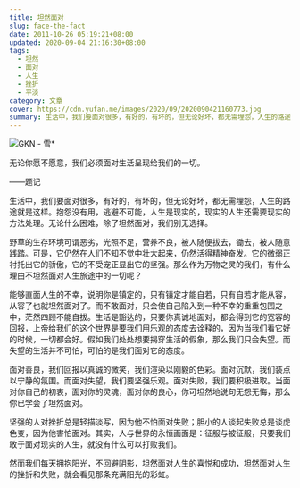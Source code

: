 ```yaml
---
title: 坦然面对
slug: face-the-fact
date: 2011-10-26 05:19:21+08:00
updated: 2020-09-04 21:16:30+08:00
tags:
  - 坦然
  - 面对
  - 人生
  - 挫折
  - 平淡
category: 文章
cover: https://cdn.yufan.me/images/2020/09/2020090421160773.jpg
summary: 生活中，我们要面对很多，有好的，有坏的，但无论好坏，都无需埋怨，人生的路途就是这样。抱怨没有用，逃避不可能，人生是现实的，现实的人生还需要现实的方法处理。
---
```


![GKN - 雪*](https://cdn.yufan.me/images/2020/09/2020090421113833.jpg)

<MusicPlayer netease={276709} />

无论你愿不愿意，我们必须面对生活呈现给我们的一切。

——题记

生活中，我们要面对很多，有好的，有坏的，但无论好坏，都无需埋怨，人生的路途就是这样。抱怨没有用，逃避不可能，人生是现实的，现实的人生还需要现实的方法处理。无论什么困难，除了坦然面对，我们别无选择。

野草的生存环境可谓恶劣，光照不足，营养不良，被人随便拔去，锄去，被人随意践踏。可是，它仍然在人们不知不觉中壮大起来，仍然活得精神奋发。它的微弱正衬托出它的骄傲，它的不受宠正显出它的坚强。那么作为万物之灵的我们，有什么理由不坦然面对人生旅途中的一切呢？

能够直面人生的不幸，说明你是镇定的，只有镇定才能自若，只有自若才能从容，从容了也就坦然面对了。而不敢面对，只会使自己陷入到一种不幸的重重包围之中，茫然四顾不能自拔。生活是豁达的，只要你真诚地面对，都会得到它的宽容的回报，上帝给我们的这个世界是要我们用乐观的态度去诠释的，因为当我们看它好的时候，一切都会好。假如我们处处想要揭穿生活的假象，那么我们只会失望。而失望的生活并不可怕，可怕的是我们面对它的态度。

面对善良，我们回报以真诚的微笑，我们渲染以刚毅的色彩。面对沉默，我们装点以宁静的氛围。而面对失望，我们要坚强乐观。面对失败，我们要积极进取。当面对你自己的初衷，面对你的灵魂，面对你的良心，你可坦然地说句无怨无悔，那么你已学会了坦然面对。

坚强的人对挫折总是轻描淡写，因为他不怕面对失败；胆小的人谈起失败总是谈虎色变，因为他害怕面对。其实，人与世界的永恒画面是：征服与被征服，只要我们敢于面对现实的人生，就没有什么可以打败我们。

然而我们每天拥抱阳光，不回避阴影，坦然面对人生的喜悦和成功，坦然面对人生的挫折和失败，就会看见那条充满阳光的彩虹。
